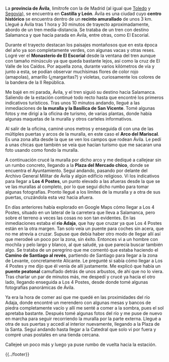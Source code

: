 <noinclude>{{header|1=Etapa 3: Ávila}}</noinclude>

{{header-etapa|1=Ávila|2=|3=|4=|5=|6=|7=|8=|9=|10=|11=|12=avila1.jpg|13=Muralla de Ávila}}

La '''provincia de Ávila''', limítrofe con la de Madrid (al igual que [[Toledo]] y [[Segovia]]), se encuentra en '''Castilla y León'''. Ávila es una ciudad cuyo '''centro histórico''' se encuentra dentro de un '''recinto amurallado''' de unos 3 km. Llegué a Ávila tras 1 hora y 30 minutos de trayecto aproximadamente, abordo de un tren media-distancia. Se trataba de un tren con destino Salamanca y que hacía parada en Ávila, entre otras, como El Escorial.

Durante el trayecto destacan los paisajes montañosos que en esta época del año ya son completamente verdes, con algunas vacas y otras reses. Logré ver el '''Monasterio de El Escorial''' desde la ventana del tren aunque con tamaño minúsculo ya que queda bastante lejos, así como la cruz de El Valle de los Caídos. Por aquella zona, durante varios kilómetros de vía y junto a esta, se podían observar muchísimas flores de color rojo (amapolas), amarillo (¿margaritas?) y violetas, curiosamente los colores de la bandera de la II República.

Me bajé en mi parada, Ávila, y el tren siguió su destino hacia Salamanca. Saliendo de la estación continué todo recto hasta que encontré los primeros indicativos turísticos. Tras unos 10 minutos andando, llegué a las inmediaciones de '''la muralla y la Basílica de San Vicente'''. Tomé algunas fotos y me dirigí a la oficina de turismo, de varias plantas, donde había algunas maquetas de la muralla y otros carteles informativos.

Al salir de la oficina, caminé unos metros y enseguida dí con una de las múltiples puertas y arcos de la muralla, en este caso el '''Arco del Mariscal'''. Es una zona alta desde la que se ven los campos que rodean Ávila. Le pedí a unas chicas que también se veía que hacían turismo que me sacaran una foto usando como fondo la muralla.

A continuación crucé la muralla por dicho arco y me dediqué a callejear sin un rumbo concreto, llegando a la '''Plaza del Mercado chico''', donde se encuentra el Ayuntamiento. Seguí andando, pasando por delante del Archivo General Militar de Ávila y algún edificio religioso. Vi los indicativos para llegar a '''Los 4 Postes''', un punto elevado a las afueras desde la que se ve las murallas al completo, por lo que seguí dicho rumbo para tomar algunas fotografías. Pronto llegué a los límites de la muralla y a otra de sus puertas, cruzándola esta vez hacia afuera.

En días anteriores había explorado en Google Maps cómo llegar a Los 4 Postes, situado en un lateral de la carretera que lleva a Salamanca, pero sobre el terreno a veces las cosas no son tan evidentes. En las inmediaciones estaba el '''río Adaja''', que hay que cruzar ya que Los 4 Postes están en la otra margen. Tan solo veía un puente para coches sin acera, que no me atrevía a cruzar. Supuse que debía haber otro modo de llegar allí así que merodeé un poco por la zona, sin éxito. Entonces vi a un hombre con mochila y pelo largo y blanco, al que saludé, ya que parecía buscar también algo. Se trataba de un peregrino que me comentó que estaba haciendo el '''Camino de Santiago al revés''', partiendo de Santiago para llegar a la zona de Levante, concretamente Alicante. Le pregunté si sabía cómo llegar a Los 4 Postes y me dijo que él venía de allí justamente. Me explicó que había un '''puente peatonal''' camuflado detrás de unos arbustos, de ahí que no lo viera. Tras charlar un par de minutos más, me despedí y crucé ya hacia el otro lado, llegando enseguida a Los 4 Postes, desde donde tomé algunas fotografías panorámicas de Ávila.

Ya era la hora de comer así que me quedé en las proximidades del río Adaja, donde encontré un merendero con algunas mesas y bancos de piedra completamente vacío y allí me senté a comer a la sombra, pues el sol apretaba bastante. Después tomé algunas fotos del río y me puse de nuevo en marcha para seguir recorriendo la muralla por la parte externa. Llegué a otra de sus puertas y accedí al interior nuevamente, llegando a la Plaza de la Santa. Seguí andando hasta llegar a la Catedral que solo vi por fuera y compré unas postales en una tienda cercana.

Callejeé un poco más y luego ya puse rumbo de vuelta hacia la estación.

<noinclude>{{../footer}}</noinclude>

